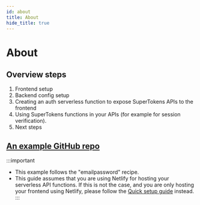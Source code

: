```yaml
---
id: about
title: About
hide_title: true
---
```


<!-- COPY DOCS -->
<!-- ./thirdpartyemailpassword/serverless/with-netlify/about.mdx -->

# About

## Overview steps

1. Frontend setup
2. Backend config setup
3. Creating an auth serverless function to expose SuperTokens APIs to the frontend
4. Using SuperTokens functions in your APIs (for example for session verification).
5. Next steps

## [An example GitHub repo](https://github.com/supertokens/supertokens-auth-react/tree/master/examples/with-netlify) 

:::important
- This example follows the "emailpassword" recipe.
- This guide assumes that you are using Netlify for hosting your serverless API functions. If this is not the case, and you are only hosting your frontend using Netlify, please follow the [Quick setup guide](../../quick-setup/frontend) instead.
:::